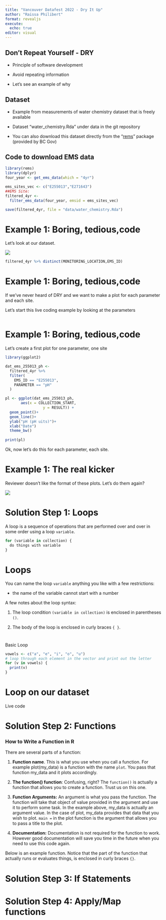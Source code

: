 ```yaml
---
title: "Vancouver Datafest 2022 - Dry It Up"
author: "Raissa Philibert"
format: revealjs
execute:
  echo: true
editor: visual
---
```


## Don't Repeat Yourself - DRY

-    Principle of software development

-   Avoid repeating information

-   Let's see an example of why

## Dataset

-   Example from measurements of water chemistry dataset that is freely available

-   Dataset "water_chemistry.Rda" under data in the git repository

-   You can also download this dataset directly from the "[rems](https://github.com/bcgov/rems)" package (provided by BC Gov)

## Code to download EMS data

```r
library(rems)
library(dplyr)
four_year <- get_ems_data(which = "4yr")

ems_sites_vec <- c("E255013","E271643")
##EMS Site: 
filtered_4yr <-
  filter_ems_data(four_year, emsid = ems_sites_vec)

save(filtered_4yr, file = "data/water_chemistry.Rda")
```

# Example 1: Boring, tedious,code

Let's look at our dataset.

![](dry-it-up_presentation_files/siteMap.png)

```r
filtered_4yr %>% distinct(MONITORING_LOCATION,EMS_ID)

```

# Example 1: Boring, tedious,code

If we've never heard of DRY and we want to make a plot for each parameter and each site.

Let's start this live coding example by looking at the parameters

```r


```

# Example 1: Boring, tedious,code

Let's create a first plot for one parameter, one site

```r
library(ggplot2)

dat_ems_255013_ph <-
  filtered_4yr %>%
  filter(
    EMS_ID == "E255013",
    PARAMETER == "pH"
  )

pl <- ggplot(dat_ems_255013_ph,
       aes(x = COLLECTION_START,
                 y = RESULT)) +
  geom_point()+
  geom_line()+
  ylab("pH (pH uits)")+
  xlab("Date")
  theme_bw()
  
print(pl)

```

Ok, now let's do this for each parameter, each site.

# Example 1: The real kicker

Reviewer doesn't like the format of these plots. Let's do them again?

![](dry-it-up_presentation_files/oh_hell_no.gif){fig-align="center"}

# Solution Step 1: Loops

A loop is a sequence of operations that are performed over and over in some order using a loop `variable`.

```r

for (variable in collection) {
  do things with variable
}
```

# Loops

You can name the loop `variable` anything you like with a few restrictions:

-   the name of the variable cannot start with a number

A few notes about the loop syntax:

1.  The loop condition `(variable in collection)` is enclosed in parentheses `()`.

2.  The body of the loop is enclosed in curly braces `{ }`.

# 
Basic Loop

```r
vowels <- c("a", "e", "i", "o", "u")
# loop through each element in the vector and print out the letter
for (v in vowels) {
  print(v)
}
```

# Loop on our dataset

Live code

# Solution Step 2: Functions

### **How to Write a Function in R**

There are several parts of a function:

1.  **Function name**. This is what you use when you call a function. For example plot(my_data) is a function with the name `plot`. You pass that function my_data and it plots accordingly.

2.  **The function() function**: Confusing, right? The `function()` is actually a function that allows you to create a function. Trust us on this one.

3.  **Function Arguments:** An argument is what you pass the function. The function will take that object of value provided in the argument and use it to perform some task. In the example above, my_data is actually an argument value. In the case of plot, my_data provides that data that you wish to plot. `main =` in the plot function is the argument that allows you to pass a title to the plot.

4.  **Documentation:** Documentation is not required for the function to work. However good documentation will save you time in the future when you need to use this code again.

Below is an example function. Notice that the part of the function that actually runs or evaluates things, is enclosed in curly braces `{}`.

# Solution Step 3: If Statements

# Solution Step 4: Apply/Map functions
